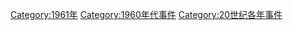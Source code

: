 [[Category:1961年|Category:1961年]]
[[Category:1960年代事件|Category:1960年代事件]]
[[Category:20世纪各年事件|Category:20世纪各年事件]]